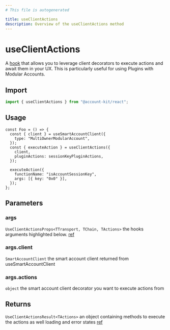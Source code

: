 ```yaml
---
# This file is autogenerated

title: useClientActions
description: Overview of the useClientActions method
---
```


# useClientActions

A [hook](https://github.com/alchemyplatform/aa-sdk/blob/4c3956c01ce5ae3c157f006bf58fffde758e5d1b/account-kit/react/src/hooks/useClientActions.ts) that allows you to leverage client decorators to execute actions
and await them in your UX. This is particularly useful for using Plugins
with Modular Accounts.

## Import

```ts
import { useClientActions } from "@account-kit/react";
```

## Usage

```tsx
const Foo = () => {
  const { client } = useSmartAccountClient({
    type: "MultiOwnerModularAccount",
  });
  const { executeAction } = useClientActions({
    client,
    pluginActions: sessionKeyPluginActions,
  });

  executeAction({
    functionName: "isAccountSessionKey",
    args: [{ key: "0x0" }],
  });
};
```

## Parameters

### args

`UseClientActionsProps<TTransport, TChain, TActions>`
the hooks arguments highlighted below. [ref](https://github.com/alchemyplatform/aa-sdk/blob/main/account-kit/react/src/hooks/useClientActions.ts#L10)

### args.client

`SmartAccountClient`
the smart account client returned from useSmartAccountClient

### args.actions

`object`
the smart account client decorator you want to execute actions from

## Returns

`UseClientActionsResult<TActions>`
an object containing methods to execute the actions as well loading and error states [ref](https://github.com/alchemyplatform/aa-sdk/blob/main/account-kit/react/src/hooks/useClientActions.ts#L21)

